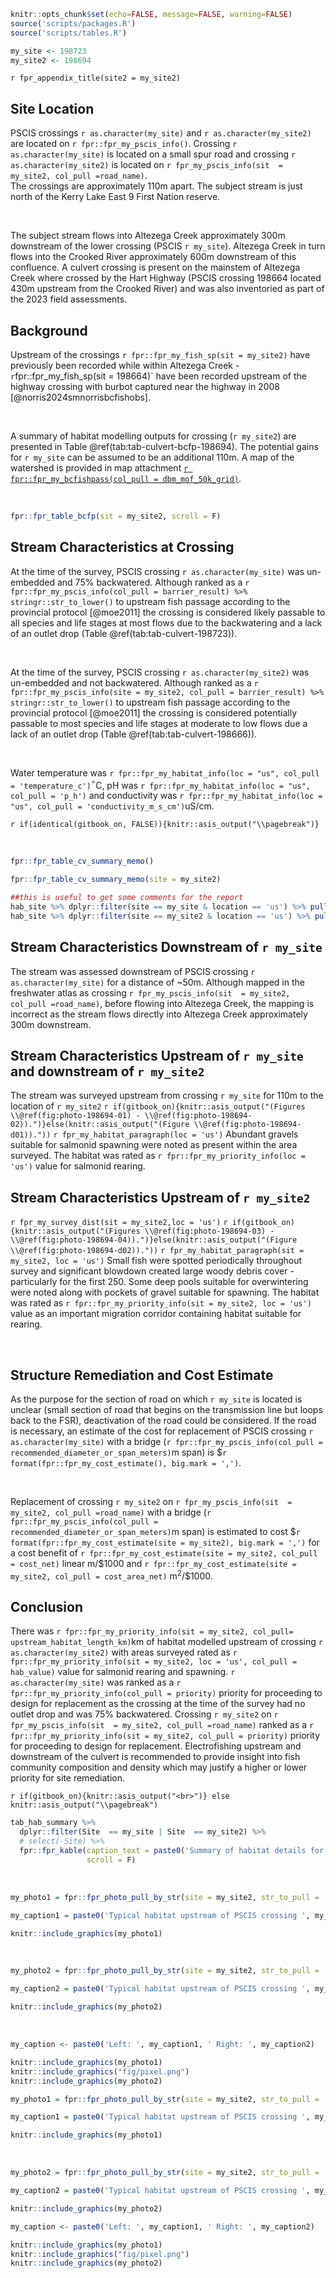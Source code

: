 
```r
knitr::opts_chunk$set(echo=FALSE, message=FALSE, warning=FALSE)
source('scripts/packages.R')
source('scripts/tables.R')

```

```r
my_site <- 198723
my_site2 <- 198694
```

`r fpr_appendix_title(site2 = my_site2)`

## Site Location {.unnumbered}

PSCIS crossings `r as.character(my_site)` and `r as.character(my_site2)` are located on `r fpr::fpr_my_pscis_info()`. Crossing `r as.character(my_site)`
is located on a small spur road and crossing `r as.character(my_site2)` is located on `r fpr_my_pscis_info(sit  = my_site2, col_pull =road_name)`.  
The crossings are approximately 110m apart. The subject stream is just north of the Kerry Lake East 9 First Nation reserve.

<br>

The subject stream flows into Altezega Creek approximately 300m downstream of the lower crossing (PSCIS `r my_site`).
Altezega Creek in turn flows into the Crooked River approximately 600m downstream of this confluence.  A culvert
crossing is present on the mainstem of Altezega Creek where crossed by the Hart Highway (PSCIS crossing 198664 located
430m upstream from the Crooked River) and was also inventoried as part of the 2023 field assessments.

## Background {.unnumbered}

Upstream of the crossings `r fpr::fpr_my_fish_sp(sit = my_site2)` have previously been recorded while within Altezega
Creek - `r `fpr::fpr_my_fish_sp(sit = 198664)` have been recorded upstream of the highway crossing with burbot
captured near the highway in 2008 [@norris2024smnorrisbcfishobs].

<br>

A summary of habitat modelling outputs for crossing (`r my_site2`) are presented in Table
\@ref(tab:tab-culvert-bcfp-198694). The potential gains for `r my_site` can be assumed to be an additional 
110m. A map of the watershed is provided in map attachment
[`r fpr::fpr_my_bcfishpass(col_pull = dbm_mof_50k_grid)`](`r fpr::fpr_my_mapsheet(wshd = "parsnip", archive_date = "2022-05-27")`).

<br>

```r
fpr::fpr_table_bcfp(sit = my_site2, scroll = F) 
```


## Stream Characteristics at Crossing {.unnumbered}

At the time of the survey, PSCIS crossing `r as.character(my_site)` was
un-embedded and 75% backwatered.  Although ranked as a
`r fpr::fpr_my_pscis_info(col_pull = barrier_result) %>% stringr::str_to_lower()` to upstream fish passage according to 
the provincial protocol [@moe2011] the crossing is considered likely passable to all species and life stages at most flows due to the backwatering and a lack of an outlet drop (Table \@ref(tab:tab-culvert-198723)). 

<br>

At the time of the survey, PSCIS crossing `r as.character(my_site2)` was
un-embedded and not backwatered.  Although ranked as a
`r fpr::fpr_my_pscis_info(site = my_site2, col_pull = barrier_result) %>% stringr::str_to_lower()` to upstream fish passage according to the provincial protocol [@moe2011] the crossing is considered potentially passable to most species and life stages at moderate to low flows due a lack of an outlet drop (Table \@ref(tab:tab-culvert-198666)). 

<br>

Water temperature was `r fpr::fpr_my_habitat_info(loc = "us", col_pull = 'temperature_c')`$^\circ$C, pH was 
`r fpr::fpr_my_habitat_info(loc = "us", col_pull = 'p_h')` and conductivity was 
`r fpr::fpr_my_habitat_info(loc = "us", col_pull = 'conductivity_m_s_cm')`uS/cm.

`r if(identical(gitbook_on, FALSE)){knitr::asis_output("\\pagebreak")}`

<br>

```r
fpr::fpr_table_cv_summary_memo()

```


```r
fpr::fpr_table_cv_summary_memo(site = my_site2)


```

```r
##this is useful to get some comments for the report
hab_site %>% dplyr::filter(site == my_site & location == 'us') %>% pull(comments)
hab_site %>% dplyr::filter(site == my_site2 & location == 'us') %>% pull(comments)

```

## Stream Characteristics Downstream of `r my_site` {.unnumbered}
The stream was assessed downstream of PSCIS crossing `r as.character(my_site)` for a distance of ~50m. Although
mapped in the freshwater atlas as crossing `r fpr_my_pscis_info(sit  = my_site2, col_pull =road_name)`, before flowing into Altezega Creek, the mapping is incorrect as the stream flows directly into Altezega Creek approximately 300m downstream.  



## Stream Characteristics Upstream of `r my_site` and downstream of `r my_site2`{.unnumbered}

The stream was surveyed upstream from crossing  `r my_site` for 110m to the location of `r my_site2`
`r if(gitbook_on){knitr::asis_output("(Figures \\@ref(fig:photo-198694-01) - \\@ref(fig:photo-198694-02)).")}else(knitr::asis_output("(Figure \\@ref(fig:photo-198694-d01))."))`
`r fpr_my_habitat_paragraph(loc = 'us')` Abundant gravels suitable for salmonid spawning were noted as present within the area surveyed. The habitat was rated as `r fpr::fpr_my_priority_info(loc = 'us')` value for
salmonid rearing.

## Stream Characteristics Upstream of `r my_site2` {.unnumbered}

`r fpr_my_survey_dist(sit = my_site2,loc = 'us')`
`r if(gitbook_on){knitr::asis_output("(Figures \\@ref(fig:photo-198694-03) - \\@ref(fig:photo-198694-04)).")}else(knitr::asis_output("(Figure \\@ref(fig:photo-198694-d02))."))`
`r fpr_my_habitat_paragraph(sit = my_site2, loc = 'us')` Small fish were spotted periodically throughout survey and 
significant blowdown created large woody debris cover  - particularly for the first 250. Some deep pools suitable for overwintering were noted along with pockets of gravel suitable for spawning. The habitat was rated as
`r fpr::fpr_my_priority_info(sit = my_site2, loc = 'us')` value as an important
migration corridor containing habitat suitable for rearing.

<br>

## Structure Remediation and Cost Estimate {.unnumbered}

As the purpose for the section of road on which `r my_site` is located is unclear (small section of road that begins 
on the transmission line but loops back to the FSR), deactivation of the road could be considered.  If the 
road is necessary, an estimate of the cost for replacement of PSCIS
crossing `r as.character(my_site)` with a bridge
(`r fpr::fpr_my_pscis_info(col_pull = recommended_diameter_or_span_meters)`m
span) is \$`r format(fpr::fpr_my_cost_estimate(), big.mark = ',')`. 

<br>

Replacement of crossing `r my_site2` on  `r fpr_my_pscis_info(sit  = my_site2, col_pull =road_name)` with a bridge (`r fpr::fpr_my_pscis_info(col_pull = recommended_diameter_or_span_meters)`m
span) is estimated to cost \$`r format(fpr::fpr_my_cost_estimate(site = my_site2), big.mark = ',')` for a cost
benefit of `r fpr::fpr_my_cost_estimate(site = my_site2, col_pull = cost_net)` linear
m/\$1000 and `r fpr::fpr_my_cost_estimate(site = my_site2, col_pull = cost_area_net)`
m^2^/\$1000.

## Conclusion {.unnumbered}

There was
`r fpr::fpr_my_priority_info(sit = my_site2, col_pull= upstream_habitat_length_km)`km of
habitat modelled upstream of crossing `r as.character(my_site2)` with
areas surveyed rated as
`r fpr::fpr_my_priority_info(sit = my_site2, loc = 'us', col_pull = hab_value)`
value for salmonid rearing and spawning. `r as.character(my_site)` was ranked as a
`r fpr::fpr_my_priority_info(col_pull = priority)` priority for proceeding to design for replacement as the crossing at the time of the survey had no outlet drop and was 75% backwatered. Crossing 
`r my_site2` on `r fpr_my_pscis_info(sit  = my_site2, col_pull =road_name)` ranked as a `r fpr::fpr_my_priority_info(sit = my_site2, col_pull = priority)` priority for proceeding to design for replacement. Electrofishing upstream and downstream of the culvert is recommended to provide insight into fish community composition and density which may justify a higher or lower priority for site remediation.

`r if(gitbook_on){knitr::asis_output("<br>")} else knitr::asis_output("\\pagebreak")`

```r
tab_hab_summary %>% 
  dplyr::filter(Site  == my_site | Site  == my_site2) %>% 
  # select(-Site) %>% 
  fpr::fpr_kable(caption_text = paste0('Summary of habitat details for PSCIS crossings ', my_site, ' and ', my_site2, '.'),
                 scroll = F) 

```

<br>

```r
my_photo1 = fpr::fpr_photo_pull_by_str(site = my_site2, str_to_pull = '_ds_typical1')

my_caption1 = paste0('Typical habitat upstream of PSCIS crossing ', my_site, ' and downstream of ', my_site2, '.')


```

```r
knitr::include_graphics(my_photo1)
```

<br>

```r
my_photo2 = fpr::fpr_photo_pull_by_str(site = my_site2, str_to_pull = '_ds_typical2')

my_caption2 = paste0('Typical habitat upstream of PSCIS crossing ', my_site, '.')
```

```r
knitr::include_graphics(my_photo2)

```

<br>

```r

my_caption <- paste0('Left: ', my_caption1, ' Right: ', my_caption2)

knitr::include_graphics(my_photo1)
knitr::include_graphics("fig/pixel.png")
knitr::include_graphics(my_photo2)
```

```r
my_photo1 = fpr::fpr_photo_pull_by_str(site = my_site2, str_to_pull = '_us_typical1')

my_caption1 = paste0('Typical habitat upstream of PSCIS crossing ', my_site2, '.')
```

```r
knitr::include_graphics(my_photo1)
```

<br>

```r
my_photo2 = fpr::fpr_photo_pull_by_str(site = my_site2, str_to_pull = '_us_typical2')

my_caption2 = paste0('Typical habitat upstream of PSCIS crossing ', my_site2, '.')

```

```r
knitr::include_graphics(my_photo2)
```

```r

my_caption <- paste0('Left: ', my_caption1, ' Right: ', my_caption2)

knitr::include_graphics(my_photo1)
knitr::include_graphics("fig/pixel.png")
knitr::include_graphics(my_photo2)
```
